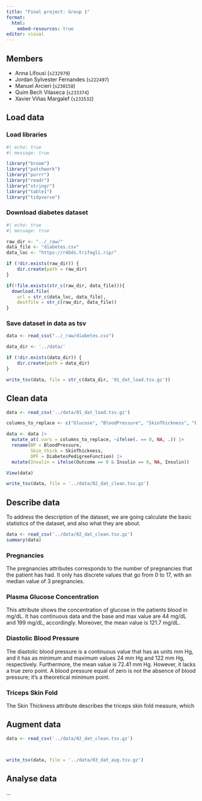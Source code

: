 ```yaml
---
title: "Final project: Group 1"
format:
  html:
    embed-resources: true
editor: visual
---
```


## Members

-   Anna Lifousi (`s232979`)
-   Jordan Sylvester Fernandes (`s222497`)
-   Manuel Arcieri (`s230158`)
-   Quim Bech Vilaseca (`s233374`)
-   Xavier Viñas Margalef (`s233532`)

## Load data

### Load libraries

```r
#| echo: true
#| message: true

library("broom")
library("patchwork")
library("purrr")
library("readr")
library("stringr")
library("table1")
library("tidyverse")
```

### Download diabetes dataset

```r
#| echo: true
#| message: true

raw_dir <- "../_raw/"
data_file <- "diabetes.csv"
data_loc <- "https://r4bds.trifogli.rip/"

if (!dir.exists(raw_dir)) {
    dir.create(path = raw_dir)
}

if(!file.exists(str_c(raw_dir, data_file))){
  download.file(
    url = str_c(data_loc, data_file),
    destfile = str_c(raw_dir, data_file))
}
```

### Save dataset in data as tsv
```r
data <- read_csv("../_raw/diabetes.csv")

data_dir <- '../data/'

if (!dir.exists(data_dir)) {
    dir.create(path = data_dir)
}

write_tsv(data, file = str_c(data_dir, '01_dat_load.tsv.gz'))
```

## Clean data

```r
data <- read_csv('../data/01_dat_load.tsv.gz')

columns_to_replace <- c("Glucose", "BloodPressure", "SkinThickness", "BMI","DiabetesPedigreeFunction", "Age")

data <- data |> 
  mutate_at(.vars = columns_to_replace, ~ifelse(. == 0, NA, .)) |>
  rename(BP = BloodPressure,
         Skin_thick = SkinThickness,
         DPF = DiabetesPedigreeFunction) |>
  mutate(Insulin = ifelse(Outcome == 0 & Insulin == 0, NA, Insulin))

View(data)

write_tsv(data, file = '../data/02_dat_clean.tsv.gz')
```

## Describe data

To address the description of the dataset, we are going calculate the basic statistics of the dataset, and also what they are about.

```r
data <- read_csv('../data/02_dat_clean.tsv.gz')
summary(data)
```

### Pregnancies
The pregnancies attributes corresponds to the number of pregnancies that the patient has had. It only has discrete values that go from 0 to 17, with an median value of 3 pregnancies. 

### Plasma Glucose Concentration
This attribute shows the concentration of glucose in the patients blood in mg/dL. It has continuous data and the base and max value are 44 mg/dL and 199 mg/dL, accordingly. Moreover, the mean value is 121.7 mg/dL.

### Diastolic Blood Pressure
The diastolic blood pressure is a continuous value that has as units mm Hg, and it has as minimum and maximum values 24 mm Hg and 122 mm Hg, respectively. Furthermore, the mean value is 72.41 mm Hg. However, it lacks a true zero point. A blood pressure equal of zero is not the absence of blood pressure; it's a theoretical minimum point.

### Triceps Skin Fold
The Skin Thickness attribute describes the triceps skin fold measure, which 

## Augment data

```R
data <- read_csv('../data/02_dat_clean.tsv.gz')



write_tsv(data, file = '../data/03_dat_aug.tsv.gz')
```

## Analyse data

...
